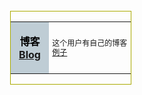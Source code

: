 <div style="float: left; border:solid #aa0 1px; margin: 1px;">
{|cellspacing="0" style="width:238px;background:sliver;"
| style="width:45px;height:45px;background:#BFCDD5;color:#000;font-size:12pt;font-weight:bold;text-align:center;" | 博客<br />[[Blog]]
| style="font-size:9pt;padding:4pt;line-height:1.25em" | 这个用户有自己的博客<br />[http://example 例子]
|}</div>
<includeonly>[[Category:網誌使用者|{{PAGENAME}}]]</includeonly>